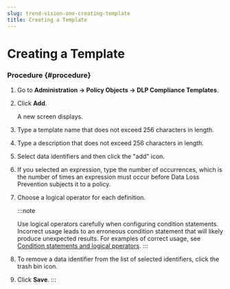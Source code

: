 ```yaml
---
slug: trend-vision-one-creating-template
title: Creating a Template
---
```

# Creating a Template

### Procedure {#procedure}

1.  Go to **Administration → Policy Objects → DLP Compliance Templates**.

2.  Click **Add**.

    A new screen displays.

3.  Type a template name that does not exceed 256 characters in length.

4.  Type a description that does not exceed 256 characters in length.

5.  Select data identifiers and then click the "add" icon.

6.  If you selected an expression, type the number of occurrences, which is the number of times an expression must occur before Data Loss Prevention subjects it to a policy.

7.  Choose a logical operator for each definition.

    :::note

    Use logical operators carefully when configuring condition statements. Incorrect usage leads to an erroneous condition statement that will likely produce unexpected results. For examples of correct usage, see [Condition statements and logical pperators](condition-logical-operators.mdx).
    :::

8.  To remove a data identifier from the list of selected identifiers, click the trash bin icon.

9.  Click **Save**.
:::
